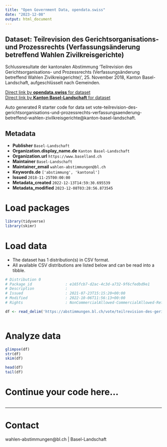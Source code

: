 ```yaml
---
title: "Open Government Data, opendata.swiss"
date: "2023-12-08"
output: html_document
---
```


## Dataset: Teilrevision des Gerichtsorganisations- und Prozessrechts (Verfassungsänderung betreffend Wahlen Zivilkreisgerichte)

Schlussresultate der kantonalen Abstimmung 'Teilrevision des Gerichtsorganisations- und Prozessrechts (Verfassungsänderung betreffend Wahlen Zivilkreisgerichte)', 25. November 2018, Kanton Basel-Landschaft, aufgeschlüsselt nach Gemeinden.

[Direct link by **opendata.swiss** for dataset](https://opendata.swiss/de/dataset/teilrevision-des-gerichtsorganisations-und-prozessrechts-verfassungsanderung-betreffend-wahlen-)<br>
[Direct link by **Kanton Basel-Landschaft** for dataset](https://abstimmungen.bl.ch/vote/teilrevision-des-gerichtsorganisations-und-prozessrechts-verfassungsaenderung-betreffend-wahlen-zivilkreisgerichte/data)

Auto generated R starter code for data set vote-teilrevision-des-gerichtsorganisations-und-prozessrechts-verfassungsaenderung-betreffend-wahlen-zivilkreisgerichte@kanton-basel-landschaft.

## Metadata

- **Publisher** `Basel-Landschaft`
- **Organization.display_name.de** `Kanton Basel-Landschaft`
- **Organization.url** `https://www.baselland.ch`
- **Maintainer** `Basel-Landschaft`
- **Maintainer_email** `wahlen-abstimmungen@bl.ch`
- **Keywords.de** `['abstimmung', 'kantonal']`
- **Issued** `2018-11-25T00:00:00`
- **Metadata_created** `2022-12-13T14:59:30.695539`
- **Metadata_modified** `2023-12-08T03:28:56.873545`


# Load packages

```r

library(tidyverse)
library(skimr)

```

# Load data

-   The dataset has 1 distribution(s) in CSV format.
-   All available CSV distributions are listed below and can be read into a tibble.

```r

# Distribution 0
# Package_id               : e165fcb7-d2ac-4c3d-a732-9f6cfedbd9e1
# Description              : 
# Issued                   : 2021-07-23T15:15:20+00:00
# Modified                 : 2022-10-06T11:56:13+00:00
# Rights                   : NonCommercialAllowed-CommercialAllowed-ReferenceRequired

df <- read_delim('https://abstimmungen.bl.ch/vote/teilrevision-des-gerichtsorganisations-und-prozessrechts-verfassungsaenderung-betreffend-wahlen-zivilkreisgerichte/data-csv')



```

# Analyze data

```r

glimpse(df)
str(df)
skim(df)

head(df)
tail(df)

```

# Continue your code here...

```r

```

------------------------------------------------------------------------

# Contact

wahlen-abstimmungen@bl.ch | Basel-Landschaft
